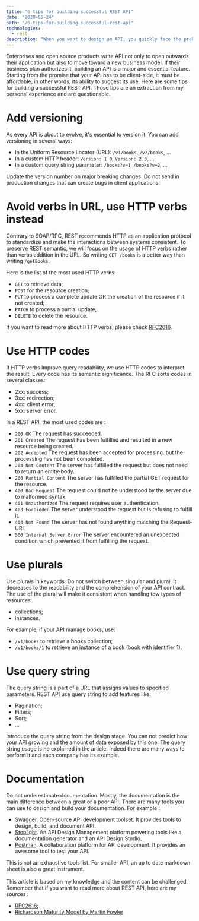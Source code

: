 ```yaml
---
title: "6 tips for building successful REST API"
date: "2020-05-24"
path: "/6-tips-for-building-successful-rest-api"
technologies:
  - rest
description: "When you want to design an API, you quickly face the problem of API design. This stage raises a set of issues for which answers are not unanimous. I suggest you some tips on how to build a successful REST API."
---
```


Enterprises and open source products write API not only to open outwards their application but also to move toward a new business model. If their business plan authorizes it, building an API is a major and essential feature. Starting from the promise that your API has to be client-side, it must be affordable, in other words, its ability to suggest its use.
Here are some tips for building a successful REST API. Those tips are an extraction from my personal experience and are questionable.

# Add versioning
As every API is about to evolve, it's essential to version it. You can add versioning in several ways:
- In the Uniform Resource Locator (URL): `/v1/books`, `/v2/books`, ...
- In a custom HTTP header: `Version: 1.0`, `Version: 2.0`, ...
- In a custom query string parameter: `/books?v=1`, `/books?v=2`, ...

Update the version number on major breaking changes. Do not send in production changes that can create bugs in client applications. 

# Avoid verbs in URL, use HTTP verbs instead
Contrary to SOAP/RPC, REST recommends HTTP as an application protocol to standardize and make the interactions between systems consistent.
To preserve REST semantic, we will focus on the usage of HTTP verbs rather than verbs addition in the URL. So writing `GET /books` is a better way than writing `/getBooks`.

Here is the list of the most used HTTP verbs:
- `GET` to retrieve data;
- `POST` for the resource creation;
- `PUT` to process a complete update OR the creation of the resource if it not created;
- `PATCH` to process a partial update;
- `DELETE` to delete the resource.

If you want to read more about HTTP verbs, please check <a href="https://www.ietf.org/rfc/rfc2616.txt" target="_blank">RFC2616</a>.

# Use HTTP codes
If HTTP verbs improve query readability, we use HTTP codes to interpret the result. Every code has its semantic significance. The RFC sorts codes in several classes:
- 2xx: success;
- 3xx: redirection;
- 4xx: client error;
- 5xx: server error.

In a REST API, the most used codes are :
- `200 OK` The request has succeeded.
- `201 Created` The request has been fulfilled and resulted in a new resource being created.
- `202 Accepted` The request has been accepted for processing. but the processing has not been completed.
- `204 Not Content` The server has fulfilled the request but does not need to return an entity-body.
- `206 Partial Content` The server has fulfilled the partial GET request for the resource.
- `400 Bad Request` The request could not be understood by the server due to malformed syntax.
- `401 Unauthorized` The request requires user authentication.
- `403 Forbidden` The server understood the request but is refusing to fulfill it.
- `404 Not Found` The server has not found anything matching the Request-URI.
- `500 Internal Server Error` The server encountered an unexpected condition which prevented it from fulfilling the request.

# Use plurals
Use plurals in keywords. Do not switch between singular and plural. It decreases to the readability and the comprehension of your API contract. The use of the plural will make it consistent when handling tow types of resources:
- collections;
- instances.

For example, if your API manage books, use:
- `/v1/books` to retrieve a books collection;
- `/v1/books/1` to retrieve an instance of a book (book with identifier 1).

# Use query string
The query string is a part of a URL that assigns values to specified parameters. REST API use query string to add features like:
- Pagination;
- Filters;
- Sort;
- ...

Introduce the query string from the design stage. You can not predict how your API growing and the amount of data exposed by this one.
The query string usage is no explained in the article. Indeed there are many ways to perform it and each company has its example. 

# Documentation
Do not underestimate documentation. Mostly, the documentation is the main difference between a great or a poor API. There are many tools you can use to design and build your documentation. For example :
- <a href="https://swagger.io" target="_blank">Swagger</a>. Open-source API development toolset. It provides tools to design, build, and document API.
- <a href="https://stoplight.io" target="_blank">Stoplight</a>. An API Design Management platform powering tools like a documentation generator and an API Design Studio.
- <a href="https://www.postman.com" target="_blank">Postman</a>. A collaboration platform for API development. It provides an awesome tool to test your API.

This is not an exhaustive tools list. For smaller API, an up to date markdown sheet is also a great instrument.
<br /><br />
This article is based on my knowledge and the content can be challenged. Remember that if you want to read more about REST API, here are my sources :

- <a href="https://www.ietf.org/rfc/rfc2616.txt" target="_blank">RFC2616</a>;
- <a href="https://martinfowler.com/articles/richardsonMaturityModel.html" target="_blank">Richardson Maturity Model by Martin Fowler</a>